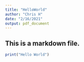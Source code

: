 ```yaml
---
title: "HelloWorld"
author: "Chris H"
date: "2/16/2021"
output: pdf_document
---
```



## This is a markdown file.

```r
print("Hello World")
```


